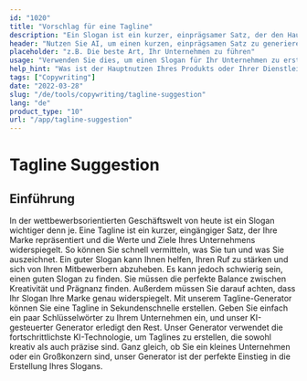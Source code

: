 ```yaml
---
id: "1020"
title: "Vorschlag für eine Tagline"
description: "Ein Slogan ist ein kurzer, einprägsamer Satz, der den Hauptnutzen eines Produkts oder einer Dienstleistung zusammenfasst. Er wird häufig in der Werbung und im Marketing verwendet und sollte in der Lage sein, die Essenz des Unternehmens in wenigen Worten zu erfassen."
header: "Nutzen Sie AI, um einen kurzen, einprägsamen Satz zu generieren, der den Hauptnutzen Ihres Produkts oder Ihrer Dienstleistung zusammenfasst."
placeholder: "z.B. Die beste Art, Ihr Unternehmen zu führen"
usage: "Verwenden Sie dies, um einen Slogan für Ihr Unternehmen zu erstellen."
help_hint: "Was ist der Hauptnutzen Ihres Produkts oder Ihrer Dienstleistung? Schreiben Sie es auf und wir machen daraus eine Tagline."
tags: ["Copywriting"]
date: "2022-03-28"
slug: "/de/tools/copywriting/tagline-suggestion"
lang: "de"
product_type: "10"
url: "/app/tagline-suggestion"
---
```


# Tagline Suggestion

## Einführung

In der wettbewerbsorientierten Geschäftswelt von heute ist ein Slogan wichtiger denn je. Eine Tagline ist ein kurzer, eingängiger Satz, der Ihre Marke repräsentiert und die Werte und Ziele Ihres Unternehmens widerspiegelt. So können Sie schnell vermitteln, was Sie tun und was Sie auszeichnet. Ein guter Slogan kann Ihnen helfen, Ihren Ruf zu stärken und sich von Ihren Mitbewerbern abzuheben. Es kann jedoch schwierig sein, einen guten Slogan zu finden. Sie müssen die perfekte Balance zwischen Kreativität und Prägnanz finden. Außerdem müssen Sie darauf achten, dass Ihr Slogan Ihre Marke genau widerspiegelt. Mit unserem Tagline-Generator können Sie eine Tagline in Sekundenschnelle erstellen. Geben Sie einfach ein paar Schlüsselwörter zu Ihrem Unternehmen ein, und unser KI-gesteuerter Generator erledigt den Rest. Unser Generator verwendet die fortschrittlichste KI-Technologie, um Taglines zu erstellen, die sowohl kreativ als auch präzise sind. Ganz gleich, ob Sie ein kleines Unternehmen oder ein Großkonzern sind, unser Generator ist der perfekte Einstieg in die Erstellung Ihres Slogans.
